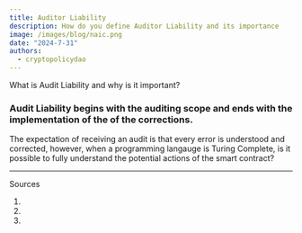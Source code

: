 ```yaml
---
title: Auditor Liability
description: How do you define Auditor Liability and its importance
image: /images/blog/naic.png
date: "2024-7-31"
authors:
  - cryptopolicydao
---
```


<Callout>What is Audit Liability and why is it important?</Callout>

### Audit Liability begins with the auditing scope and ends with the implementation of the of the corrections.

The expectation of receiving an audit is that every error is understood and corrected, however, when a programming langauge is
Turing Complete, is it possible to fully understand the potential actions of the smart contract?

---

Sources

1.
2.
3.
